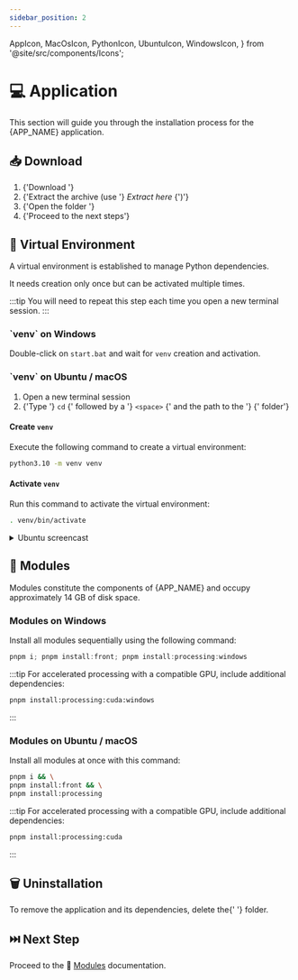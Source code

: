 ```yaml
---
sidebar_position: 2
---
```


  AppIcon,
  MacOsIcon,
  PythonIcon,
  UbuntuIcon,
  WindowsIcon,
} from '@site/src/components/Icons';

# 💻 Application

This section will guide you through the installation process for the <AppIcon
/> {APP_NAME} application.

<h2>
  📥 Download <SizeInfo size={SIZE} />
</h2>

<ol>
  <li>
    {'Download '}
    <SourceLink
      version={VERSION}
      size={SIZE}
    />
  </li>
  <li>
    {'Extract the archive (use '}
    <i>Extract here</i>
    {')'}
  </li>
  <li>
    {'Open the folder '}
    <AppDirectory version={VERSION} />
  </li>
  <li>{'Proceed to the next steps'}</li>
</ol>

## 🔮 Virtual Environment

<Fragment>
  A virtual environment is established to manage <PythonIcon /> Python
  dependencies.
</Fragment>

It needs creation only once but can be activated multiple times.

:::tip
You will need to repeat this step each time you open a new terminal session.
:::

<h3>
  `venv` on <WindowsIcon /> Windows
</h3>

Double-click on `start.bat` and wait for `venv` creation and activation.

<h3>
  `venv` on <UbuntuIcon /> Ubuntu / <MacOsIcon /> macOS
</h3>

<ol>
  <li>
    <Fragment>Open a new terminal session</Fragment>
  </li>
  <li>
    {'Type '}
    <code>cd</code>
    {' followed by a '}
    <code>&lt;space&gt;</code>
    {' and the path to the '}
    <AppDirectory version={VERSION} />
    {' folder'}
  </li>
</ol>

#### Create `venv`

Execute the following command to create a virtual environment:

```bash
python3.10 -m venv venv
```

#### Activate `venv`

Run this command to activate the virtual environment:

```bash
. venv/bin/activate
```

<details>
  <summary>
    <UbuntuIcon /> Ubuntu screencast
  </summary>
  <ReactPlayer
    controls
    loop
    url="/screencasts/venv_ubuntu.mp4"
  />
</details>

<h2>
  🧩 Modules <SizeInfo size={'~14 GB'} />
</h2>

<Fragment>
  Modules constitute the components of <AppIcon /> {APP_NAME} and occupy
  approximately 14 GB of disk space.
</Fragment>

<h3>
  Modules on <WindowsIcon /> Windows
</h3>

Install all modules sequentially using the following command:

```powershell
pnpm i; pnpm install:front; pnpm install:processing:windows
```

:::tip
For accelerated processing with a compatible GPU, include additional dependencies:

```bash
pnpm install:processing:cuda:windows
```

:::

<h3>
  Modules on <UbuntuIcon /> Ubuntu / <MacOsIcon /> macOS
</h3>

Install all modules at once with this command:

```bash
pnpm i && \
pnpm install:front && \
pnpm install:processing
```

:::tip
For accelerated processing with a compatible GPU, include additional dependencies:

```bash
pnpm install:processing:cuda
```

:::

## 🗑️ Uninstallation

<Fragment>
  To remove the application and its dependencies, delete the{' '}
  <AppDirectory version={VERSION} /> folder.
</Fragment>

## ⏭️ Next Step

Proceed to the 🧩 [Modules](../../modules/index.mdx) documentation.
